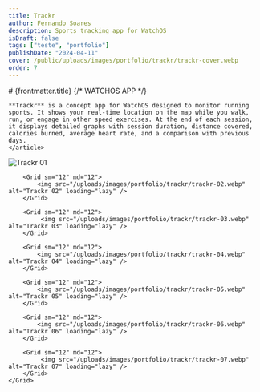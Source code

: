 ```yaml
---
title: Trackr
author: Fernando Soares
description: Sports tracking app for WatchOS
isDraft: false
tags: ["teste", "portfolio"]
publishDate: "2024-04-11"
cover: /public/uploads/images/portfolio/trackr/trackr-cover.webp
order: 7
---
```


<section class="content-section wrap">
    <article class="content-article">
    # {frontmatter.title}
    {/* <span class="mono">WATCHOS APP</span> */}

    **Trackr** is a concept app for WatchOS designed to monitor running sports. It shows your real-time location on the map while you walk, run, or engage in other speed exercises. At the end of each session, it displays detailed graphs with session duration, distance covered, calories burned, average heart rate, and a comparison with previous days.
    </article>
</section>

<section class="wrap-wide">
    <Grid isContainer>
        <Grid sm="12" md="12">
            <img src="/uploads/images/portfolio/trackr/trackr-01.webp" alt="Trackr 01" loading="lazy" /> 
        </Grid>

        <Grid sm="12" md="12">
            <img src="/uploads/images/portfolio/trackr/trackr-02.webp" alt="Trackr 02" loading="lazy" />
        </Grid>

        <Grid sm="12" md="12">
             <img src="/uploads/images/portfolio/trackr/trackr-03.webp" alt="Trackr 03" loading="lazy" />
        </Grid>

        <Grid sm="12" md="12">
            <img src="/uploads/images/portfolio/trackr/trackr-04.webp" alt="Trackr 04" loading="lazy" />
        </Grid>

        <Grid sm="12" md="12">
            <img src="/uploads/images/portfolio/trackr/trackr-05.webp" alt="Trackr 05" loading="lazy" />
        </Grid>

        <Grid sm="12" md="12">
            <img src="/uploads/images/portfolio/trackr/trackr-06.webp" alt="Trackr 06" loading="lazy" />
        </Grid>

        <Grid sm="12" md="12">
             <img src="/uploads/images/portfolio/trackr/trackr-07.webp" alt="Trackr 07" loading="lazy" />
        </Grid>
    </Grid>
</section>